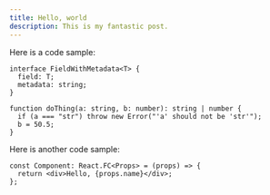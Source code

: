```yaml
---
title: Hello, world
description: This is my fantastic post.
---
```


Here is a code sample:

```tsx
interface FieldWithMetadata<T> {
  field: T;
  metadata: string;
}

function doThing(a: string, b: number): string | number {
  if (a === "str") throw new Error("'a' should not be 'str'");
  b = 50.5;
}
```

Here is another code sample:

```tsx
const Component: React.FC<Props> = (props) => {
  return <div>Hello, {props.name}</div>;
};
```

